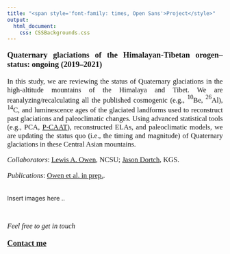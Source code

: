 ---
title: "<span style='font-family: times, Open Sans'>Project</style>"
output: 
  html_document:
    css: CSSBackgrounds.css
---

<style>
body {
text-align: justify}
</style>

<p style="font-family: times, Open Sans; font-size:14pt">
**Quaternary glaciations of the Himalayan-Tibetan orogen–status: ongoing (2019–2021)** 
</p>
<p style="font-family: times, Open Sans; font-size:12.5pt">
In this study, we are reviewing the status of Quaternary glaciations in the high-altitude mountains of the Himalaya and Tibet. We are reanalyzing/recalculating all the published cosmogenic (e.g., $^{10}$Be, $^{26}$Al), $^{14}$C, and luminescence ages of the glaciated landforms used to reconstruct past glaciations and paleoclimatic changes. Using advanced statistical tools (e.g., PCA, [P-CAAT](http://kgs.uky.edu/anorthite/PCAAT/)), reconstructed ELAs, and paleoclimatic models, we are updating the status quo (i.e., the timing and magnitude) of Quaternary glaciations in these Central Asian mountains. 
</p>
<p style="font-family: times, Open Sans; font-size:12.5pt">
*Collaborators*: [Lewis A. Owen](https://meas.sciences.ncsu.edu/people/laowen2/), NCSU; [Jason Dortch](https://www.researchgate.net/profile/Jason_Dortch), KGS.
</p>
<p style="font-family: times, Open Sans; font-size:12.5pt">
*Publications*: [Owen et al. in prep.](WMA.html).
</p>

<br>
Insert images here ..





<br>
<p style="font-family: times, Open Sans; font-size:12.5pt">
*Feel free to get in touch*
</p> 
<p style="font-family: times, Open Sans; font-size:14pt">
[**Contact me**](Contactme.html)
</p>
